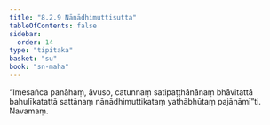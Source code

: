 ```yaml
---
title: "8.2.9 Nānādhimuttisutta"
tableOfContents: false
sidebar:
  order: 14
type: "tipitaka"
basket: "su"
book: "sn-maha"
---
```



<DynamicBreadcrumb />

<Division number="917" book="sn-maha" bookNo="14" page="266">

<Paragraph number="1609" book="sn-maha">
“Imesañca panāhaṃ, āvuso, catunnaṃ satipaṭṭhānānaṃ bhāvitattā bahulīkatattā sattānaṃ nānādhimuttikataṃ yathābhūtaṃ pajānāmī”ti.

</Paragraph>
</Division>

<Paragraph number="1610" type="center" book="sn-maha">
Navamaṃ.
</Paragraph>